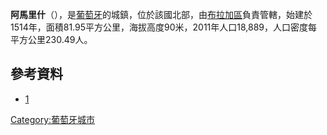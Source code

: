 {{Coord|41|37|N|8|20|W|display=title}}

'''阿馬里什'''（{{lang-pt|Amares}}），是[[葡萄牙|葡萄牙]]的城鎮，位於該國北部，由[[布拉加區|布拉加區]]負責管轄，始建於1514年，面積81.95平方公里，海拔高度90米，2011年人口18,889，人口密度每平方公里230.49人。

==參考資料==
*[http://www.cm-amares.pt/] {{Wayback|url=http://www.cm-amares.pt/ |date=20200818110717 }}

{{Portugal-geo-stub}}
[[Category:葡萄牙城市|Category:葡萄牙城市]]